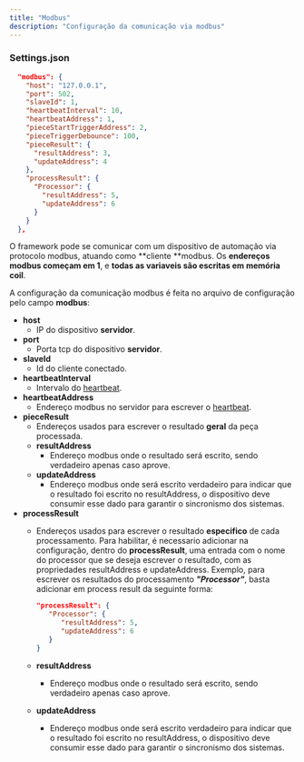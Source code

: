 ```yaml
---
title: "Modbus"
description: "Configuração da comunicação via modbus"
---
```


### Settings.json

```json
  "modbus": {
    "host": "127.0.0.1",
    "port": 502,
    "slaveId": 1,
    "heartbeatInterval": 10,
    "heartbeatAddress": 1,
    "pieceStartTriggerAddress": 2,
    "pieceTriggerDebounce": 100,
    "pieceResult": {
      "resultAddress": 3,
      "updateAddress": 4
    },
    "processResult": {
      "Processor": {
        "resultAddress": 5,
        "updateAddress": 6
      }
    }
  },
```

O framework pode se comunicar com um dispositivo de automação via protocolo modbus, atuando como  **cliente **modbus. Os **endereços modbus começam em 1**, e **todas as variaveis são escritas em memória coil**.

A configuração da comunicação modbus é feita no arquivo de configuração pelo campo **modbus**:

- **host**
  - IP do dispositivo **servidor**.
- **port**
  - Porta tcp do dispositivo **servidor**.
- **slaveId**
  - Id do cliente conectado.
- **heartbeatInterval**
  - Intervalo do [heartbeat](/settings/heartbeat).
- **heartbeatAddress**
  - Endereço modbus no servidor para escrever o [heartbeat](/settings/heartbeat).
- **pieceResult**
  - Endereços usados para escrever o resultado **geral** da peça processada.
  - **resultAddress**
    - Endereço modbus onde o resultado será escrito, sendo verdadeiro apenas caso aprove.
  - **updateAddress**
    - Endereço modbus onde será escrito verdadeiro para indicar que o resultado foi escrito no resultAddress, o dispositivo deve consumir esse dado para garantir o sincronismo dos sistemas.
- **processResult**
  - Endereços usados para escrever o resultado **especifico** de cada processamento. Para habilitar, é necessario adicionar na configuração, dentro do **processResult**, uma entrada com o nome do processor que se deseja escrever o resultado, com as propriedades resultAddress e updateAddress. Exemplo, para escrever os resultados do processamento **_"Processor"_**, basta adicionar em process result da seguinte forma:

    ```json
    "processResult": {
       "Processor": {
          "resultAddress": 5,
          "updateAddress": 6
       }
    }
    ```
  - **resultAddress**
    - Endereço modbus onde o resultado será escrito, sendo verdadeiro apenas caso aprove.
  - **updateAddress**
    - Endereço modbus onde será escrito verdadeiro para indicar que o resultado foi escrito no resultAddress, o dispositivo deve consumir esse dado para garantir o sincronismo dos sistemas.